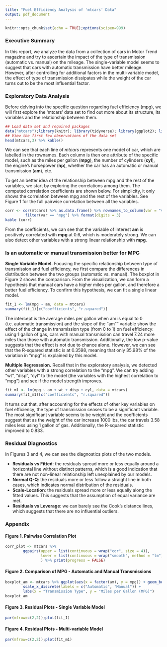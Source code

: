 ```yaml
---
title: "Fuel Efficiency Analysis of 'mtcars' Data"
output: pdf_document
---
```


```r
knitr::opts_chunk$set(echo = TRUE);options(scipen=999)
```

### Executive Summary

In this report, we analyze the data from a collection of cars in Motor Trend magazine and try to ascertain the impact of the type of transmission (automatic vs. manual) on the mileage. The single-variable model seems to suggest that cars with automatic transmission have better mileage. However, after controlling for additional factors in the multi-variable model, the effect of type of transmission dissipates while the weight of the car turns out to be the most influential factor.

### Exploratory Data Analysis

Before delving into the specific question regarding fuel efficiency (mpg), we will first explore the 'mtcars' data set to find out more about its structure, its variables and the relationship between them.

```r
## Load data set and required packages
data("mtcars");library(knitr); library(tidyverse); library(ggplot2); library(GGally)
## View the first few observations of the data set
head(mtcars,3) %>% kable()
```

We can see that each line of *mtcars* represents one model of car, which are labelled in the rownames. Each column is then one attribute of the specific model, such as the miles per gallon (**mpg**), the number of cylinders (**cyl**), the engine's horsepower (**hp**), whether the car has an automatic or manual transmission (**am**), etc.

To get an better idea of the relationship between mpg and the rest of the variables, we start by exploring the correlations among them. The computed correlation coefficients are shown below. For simplicity, it only shows the correlation between mpg and the rest of the variables. See Figure 1 for the full pairwise correlation between all the variables.

```r
corr <- cor(mtcars) %>% as.data.frame() %>% rownames_to_column(var = "var") %>%
         filter(var == "mpg") %>% format(digits = 3)
kable (corr)
```

From the coefficients, we can see that the variable of interest **am** is positively correlated with **mpg** at 0.6, which is moderately strong. We can also detect other variables with a strong linear relationship with **mpg**.

### Is an automatic or manual transmission better for MPG

**Single Variable Model.**
Focusing the specific relationship between type of transmission and fuel efficiency, we first compare the differences in distribution between the two groups (automatic vs. manual). The boxplot in Figure 2 shows the comparison. From the visualization, we can form a hypothesis that manual cars have a higher miles per gallon, and therefore a better fuel efficiency. To confirm this hypothesis, we can fit a single linear model.

```r
fit_1 <- lm(mpg ~ am, data = mtcars)
summary(fit_1)[c("coefficients", "r.squared")]
```

The intercept is the average miles per gallon when am is equal to 0 (i.e. automatic transmission) and the slope of the "am"" variable show the effect of the change in transmission type (from 0 to 1) on fuel efficiency: using 1 gallon of gas, cars with manual transmission can travel 7.24 more miles than those with automatic transmission. Additionally, the low p-value suggests that the effect is not due to chance alone. However, we can see that the R-squared statistic is at 0.3598, meaning that only 35.98% of the variation in "mpg" is explained by this model.  

**Multiple Regresssion.**
Recall that in the exploratory analysis, we detected other variables with a strong correlation to the "mpg". We can try adding "wt", "disp", "cyl" to the model (the variables with the highest correlation to "mpg") and see if the model strength improves.

```r
fit_m1 <- lm(mpg ~ am + wt + disp + cyl, data = mtcars)
summary(fit_m1)[c("coefficients", "r.squared")]
```

It turns out that, after accounting for the effects of other key variables on fuel efficiency, the type of transmission ceases to be a significant variable. The most significant variable seems to be weight and the coefficients suggest that as the weight of the car increase 1000 lbs, the car travels 3.58 miles less using 1 gallon of gas. Additionally, the R-squared statistic improved to 0.833.

### Residual Diagnostics

In Figures 3 and 4, we can see the diagnostics plots of the two models. 

- **Residuals vs Fitted**: the residuals spread more or less equally around a horizontal line without distinct patterns, which is a good indication that there are not non-linear relationship left unexplained by our models.
- **Normal Q-Q**: the residuals more or less follow a straight line in both cases, which indicates normal distribution of the residuals.
- **Scale-Location**: the residuals spread more or less equally along the fitted values. This suggests that the assumption of equal variance are met.
- **Residuals vs Leverage**: we can barely see the Cook's distance lines, which suggests that there are no influential outliers.

### Appendix

#### Figure 1. Pairwise Correlation Plot

```r
corr_plot <- mtcars %>% 
        ggpairs(upper = list(continuous = wrap("cor", size = 4)),
                lower = list(continuous = wrap("smooth", method = "lm"))
                ) %>% print(progress = FALSE)
```

#### Figure 2. Comparison of MPG - Automatic and Manual Transmissions

```r
boxplot_am <- mtcars %>% ggplot(aes(x = factor(am), y = mpg)) + geom_boxplot() + 
        scale_x_discrete(labels = c("Automatic", "Manual")) +
        labs(x = "Transmission Type", y = "Miles per Gallon (MPG)")
boxplot_am
```

#### Figure 3. Residual Plots - Single Variable Model

```r
par(mfrow=c(2,2));plot(fit_1)
```

#### Figure 4. Residual Plots - Multi-variable Model

```r
par(mfrow=c(2,2));plot(fit_m1)
```
